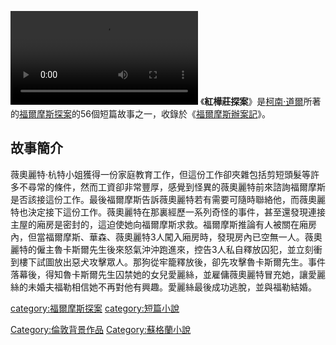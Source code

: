 {{noteTA
|T:zh-hans:铜山毛榉案;zh-hant:紅樺莊探案;
|1:zh-hans:铜山毛榉案;zh-hant:紅樺莊探案;
}}
{{infobox Book | 
| name            = 紅樺莊探案
|  title_orig    = '''''The Adventure of the Copper Beeches'''''
|image =
|   image_caption =
| author        = [[柯南·道爾|柯南·道爾]]
| country         = {{UK}}
| language        = [[英文|英文]]
| series          = 
|  genre         = [[短篇小說|短篇小說]]
|   release_date  = 1892年
}}
[[File:The_Copper_Beeches_(1912).webm|thumb]]
《'''紅樺莊探案'''》是[[柯南·道爾|柯南·道爾]]所著的[[福爾摩斯探案|福爾摩斯探案]]的56個短篇故事之一，收錄於《[[福爾摩斯辦案記|福爾摩斯辦案記]]》。

==故事簡介==
薇奧麗特·杭特小姐獲得一份家庭教育工作，但這份工作卻夾雜包括剪短頭髮等許多不尋常的條件，然而工資卻非常豐厚，感覺到怪異的薇奧麗特前來諮詢福爾摩斯是否該接這份工作。最後福爾摩斯告訴薇奧麗特若有需要可隨時聯絡他，而薇奧麗特也決定接下這份工作。薇奧麗特在那裏經歷一系列奇怪的事件，甚至還發現連接主屋的廂房是密封的，這迫使她向福爾摩斯求救。福爾摩斯推論有人被關在廂房內，但當福爾摩斯、華森、薇奧麗特3人闖入廂房時，發現房內已空無一人。薇奧麗特的僱主魯卡斯爾先生後來怒氣沖沖跑進來，控告3人私自釋放囚犯，並立刻衝到樓下試圖放出惡犬攻擊眾人。那狗從牢籠釋放後，卻先攻擊魯卡斯爾先生。事件落幕後，得知魯卡斯爾先生囚禁她的女兒愛麗絲，並雇傭薇奧麗特冒充她，讓愛麗絲的未婚夫福勒相信她不再對他有興趣。愛麗絲最後成功逃脫，並與福勒結婚。

{{福爾摩斯辦案記}}
[[category:福爾摩斯探案|category:福爾摩斯探案]]
[[category:短篇小說|category:短篇小說]]
[[Category:倫敦背景作品|Category:倫敦背景作品]]
[[Category:蘇格蘭小說|Category:蘇格蘭小說]]